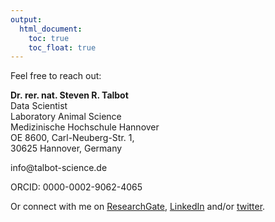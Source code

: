 ```yaml
---
output:
  html_document: 
    toc: true
    toc_float: true
---
```

  
Feel free to reach out:

**Dr. rer. nat. Steven R. Talbot**  
Data Scientist  
Laboratory Animal Science  
Medizinische Hochschule Hannover  
OE 8600, Carl-Neuberg-Str. 1,  
30625 Hannover, Germany   

info@talbot-science.de  

ORCID: 0000-0002-9062-4065
 
Or connect with me on [ResearchGate](https://www.researchgate.net/profile/Steven_Talbot2 ), [LinkedIn](https://www.linkedin.com/in/stevenrtalbot/) and/or [twitter](https://twitter.com/atrophaeus).


